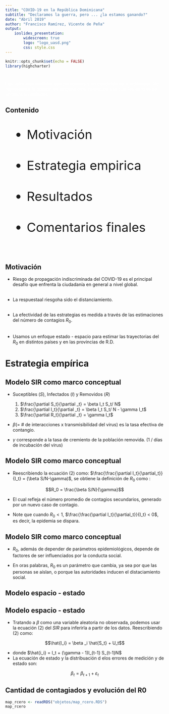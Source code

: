 ```yaml
---
title: "COVID-19 en la República Dominicana"
subtitle: "Declaramos la guerra, pero ... ¿la estamos ganando?"
date: "Abril 2019"
author: "Francisco Ramírez, Vicente de Peña"
output: 
    ioslides_presentation:
        widescreen: true
        logo: "logo_uasd.png"
        css: style.css
---
```


```r
knitr::opts_chunk$set(echo = FALSE)
library(highcharter)
```


<!--- --------------------------------------------------------------------- --->
#  {.flexbox .vcenter}

<p style="color: white;">
Las opiniones emitidas son personales y en condición de académicos. No representan la opinión de ninguna otra institución a la cual los autores se encuentran afiliados.
</p>

<!--- --------------------------------------------------------------------- --->
## Contenido

<div style="font-size:40px">
- Motivación <br><br>
- Estrategia empirica <br><br>
- Resultados <br><br>
- Comentarios finales <br><br>
</div>

<!--- --------------------------------------------------------------------- --->
## Motivación

- Riesgo de propagación indiscriminada del COVID-19 es el principal desafío que enfrenta la ciudadanía en general a nivel global. <br><br>

- La respuestaal riesgoha sido el distanciamiento. <br><br>

- La efectividad de las estrategias es medida a través de las estimaciones del número de contagios $R_0$.<br><br>

- Usamos un enfoque estado - espacio para estimar las trayectorias del $R_0$ en distintos países y en las provincias de R.D.

<!--- --------------------------------------------------------------------- --->
# Estrategia empírica

<!--- --------------------------------------------------------------------- --->
## Modelo SIR como marco conceptual {.small}

- Suceptibles ($S$), Infectados ($I$) y Removidos ($R$)

    1. $\frac{\partial S_t}{\partial _t} = \beta I_t S_t/ N$
    3. $\frac{\partial I_t}{\partial _t} = \beta I_t S_t/ N - \gamma I_t$
    2. $\frac{\partial R_t}{\partial _t} = \gamma I_t$

- $\beta$($=$ # de interacciones x transmisibilidad del virus) es la tasa efectiva de contangio.
- $\gamma$ corresponde a la tasa de cremiento de la población removida. (1 / días de incubación del virus)

<!--- --------------------------------------------------------------------- --->
## Modelo SIR como marco conceptual {.small}

- Reescribiendo la ecuación (2) como: $\frac{\frac{\partial I_t}{\partial_t}}{I_t} = (\beta S/N-\gamma)$, se obtiene la definición de $R_0$ como :

$$R_0 = \frac{\beta S/N}{\gamma}$$

- El cual refleja el número promedio de contagios secundarios, generado por un nuevo caso de contagio.

- Note que cuando $R_0  < 1$, $\frac{\frac{\partial I_t}{\partial_t}}{I_t} < 0$, es decir, la epidemia se dispara. 


<!--- --------------------------------------------------------------------- --->
## Modelo SIR como marco conceptual {.small}

- $R_0$, además de depender de parámetros epidemiológicos, depende de factores de ser influenciados por la conducta social.

- En oras palabras, $R_0$ es un parámetro que cambia, ya sea por que las personas se aíslan, o porque las autoridades inducen el distaciamiento social.

## Modelo espacio - estado


<!--- --------------------------------------------------------------------- --->
## Modelo espacio - estado {.small}

- Tratando a $\beta$ como una variable aleatoria no observada, podemos usar la ecuación (2) del $SIR$ para inferirla a partir de los datos. Reescribiendo (2) como:
    
$$\hat{I_i} = \beta _i \hat{S_t} + U_t$$

- donde $\hat{i_i} = I_t + (\gamma - 1)I_{t-1} S_{t-1}N$
- La ecuación de estado y la distribuación d elos errores de medición y de estado son: 


$$\beta _t = \beta_{t+1} + \varepsilon _t$$

## Cantidad de contagiados y evolución del R0


```r
map_rcero <- readRDS("objetos/map_rcero.RDS")
map_rcero
```










